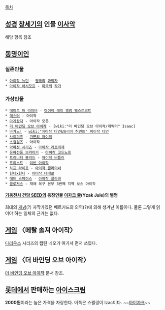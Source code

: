 [[목차]]
== [[성경]] [[창세기]]의 인물 [[이사악]] ==
해당 항목 참조

== [[동명이인]] ==
=== 실존인물 ===
 * [[아이작 뉴턴]] - [[영국]]의 [[과학자]]
 * [[아이작 아시모프]] - [[미국]]의 [[작가]]

=== 가상인물 ===
 * [[데이트 어 라이브]] - [[아이작 레이 펠럼 웨스트코트]]
 * [[덱스터]] - 아이작
 * [[마계왕자]] - 아이작 모튼
 * [[더 바인딩 오브 아이작]] - [wiki:"더 바인딩 오브 아이작/캐릭터" Isaac] 
 * [[바카노!]] - [[wiki:"아이작 디언&밀리아 허벤트" 아이작 디언]]
 * [[사이퍼즈]] - [[가면의 아이작]]
 * [[스컬걸즈]] - 아이작
 * [[악마성 시리즈]] - [[아이작 라포레제]]
 * [[은하선풍 브라이거]] - [[아이작 고드노프]]
 * [[트리니티 블러드]] - [[아이작 버틀러]]
 * [[프리스트]] - [[이반 아이작]]
 * [[하프 라이프]] - [[아이작 클라이너]]
 * [[헌터x헌터]] - [[아이작 네테로]]
 * [[데드 스페이스]] - [[아이작 클라크]]
 * [[클로저스]] - 재해 복구 본부 3번째 지역 보스 아이작
==== [[기동전사 건담 SEED]]의 등장인물 [[이자크 쥴]](Yzak Jule)의 별명 ====
희대의 [[개념]](?) 자막가였던 베르커드의 의역(?)에 의해 생겨난 이름이다. 물론 그렇게 읽어야 하는 일체의 근거는 없다.

== [[게임]] 〈메탈 솔져 아이작〉 ==
[[다리우스]] 시리즈의 캡틴 네오가 여기서 먼저 쓰였다.

== [[게임]] 〈더 바인딩 오브 아이작〉 ==
[[더 바인딩 오브 아이작]] 문서 참조.

== [[롯데]]에서 판매하는 [[아이스크림]] ==
'''2000원'''이라는 높은 가격을 자랑한다. 이쪽은 스펠링이 Izac이다. ~~[[아이자크]]~~
